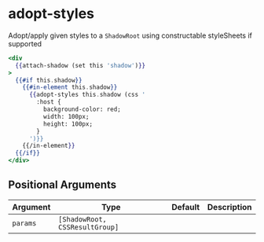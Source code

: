 # adopt-styles

Adopt/apply given styles to a `ShadowRoot` using constructable styleSheets if supported

```hbs preview-template
<div
  {{attach-shadow (set this 'shadow')}}
>
  {{#if this.shadow}}
    {{#in-element this.shadow}}
      {{adopt-styles this.shadow (css '
        :host {
          background-color: red;
          width: 100px;
          height: 100px;
        }
      ')}}
    {{/in-element}}
  {{/if}}
</div>
```

## Positional Arguments

| Argument | Type | Default | Description |
| --- | --- | --- | --- |
| `params` | `[ShadowRoot, CSSResultGroup]` |  | |


